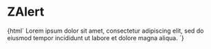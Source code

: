 
<Meta
  title="Myz/ZAlert"
  component="z-alert"
/>

# ZAlert

<Preview>
  <Story name="ZAlert-sample">{html`<z-alert type="${select("type", ["success", "warning", "error"], "success")}">
    Lorem ipsum dolor sit amet, consectetur adipiscing elit, sed do eiusmod tempor incididunt ut labore et dolore magna
    aliqua.
  </z-alert>`}</Story>
</Preview>

<Props of="z-alert" />
